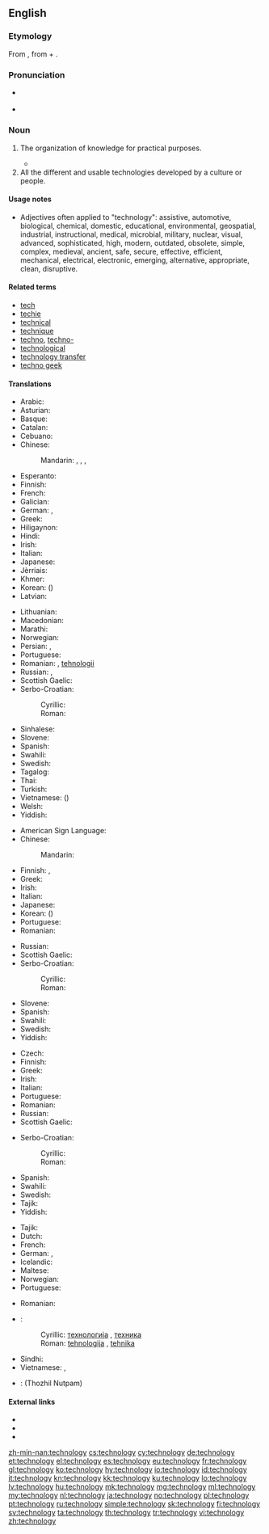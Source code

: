 ==English==

===Etymology===
From {{etyl|grc|en}} {{term|τεχνολογία|lang=grc|tr=tekhnologia||systematic treatment (of grammar)}}, from {{term|τέχνη|tr=tekhne|lang=grc||art}} + {{term|-λογία|lang=grc}}.

===Pronunciation===
* {{a|RP}} {{IPA|/tɛkˈnɒlədʒi/|lang=en}}
* {{a|GenAm}} {{IPA|/tɛkˈnɑlədʒi/|lang=en}}

===Noun===
{{en-noun|~|technologies}}
{{wikipedia}}

# {{context|uncountable|lang=en}} The organization of knowledge for practical purposes.
#* {{quote-magazine|date=2013-06-21|author=[http://guardian.co.uk/profile/chico-harlan/ Chico Harlan]
|volume=189|issue=2|page=30|magazine={{w|The Guardian Weekly}}
|title=[http://www.guardian.co.uk/world/2013/jun/18/japan-solar-energy-fukushima-nuclear-renewable-abe Japan pockets the subsidy &hellip;]
|passage=Across Japan, '''technology''' companies and private investors are racing to install devices that until recently they had little interest in: solar panels. Massive solar parks are popping up as part of a rapid build-up that one developer likened to an "explosion."}}
# All the different and usable technologies developed by a culture or people.

====Usage notes====
* Adjectives often applied to "technology": <!-- by area of application -->assistive, automotive, biological, chemical, domestic, educational, environmental, geospatial, industrial, instructional, medical, microbial, military, nuclear, visual, <!-- other -->advanced, sophisticated, high, modern, outdated, obsolete, simple, complex, medieval, ancient, safe, secure, effective, efficient, mechanical, electrical, electronic, emerging, alternative, appropriate, clean, disruptive.

====Related terms====
* [[tech]]
* [[techie]]
* [[technical]]
* [[technique]]
* [[techno]], [[techno-]]
* [[technological]]
* [[technology transfer]]
* [[techno geek]]

====Translations====
{{trans-top|the study of or a collection of techniques}}
* Arabic: {{t|ar|تكنولوجيا|f|tr=tiknuluujiya|sc=Arab}}
* Asturian: {{t|ast|teunoloxía|f}}
* Basque: {{t|eu|teknologia}}
* Catalan: {{t|ca|tecnologia|f}}
* Cebuano: {{t|ceb|teknolohiya}}
* Chinese:
*: Mandarin: {{t+|cmn|技術|sc=Hani}}, {{t+|cmn|技术|tr=jìshù|sc=Hani}}, {{t|cmn|工藝|sc=Hani}}, {{t+|cmn|工艺|tr=gōngyì|sc=Hani}}
* Esperanto: {{t|eo|teknologio}}
* Finnish: {{t+|fi|teknologia}}
* French: {{t+|fr|technologie|f}}
* Galician: {{t+|gl|tecnoloxía|f}}
* German: {{t+|de|Technologie|f}}, {{t+|de|Technik|f}}
* Greek: {{t+|el|τεχνολογία|f|tr=technología}}
* Hiligaynon: {{t|hil|teknolohiya}}
* Hindi: {{t|hi|टैकनोलजी|tr=ṭaiknōlajī|sc=Deva}}
* Irish: {{t|ga|teicneolaíocht|f}}
* Italian: {{t+|it|tecnologia|f}}
* Japanese: {{t+|ja|技術|tr=ぎじゅつ, gijutsu|sc=Jpan}}
* Jèrriais: {{t|roa-jer|technologie|f}}
* Khmer: {{t|km|បច្ចេកវិទ្យា|tr=paccheeka’ vityie|sc=Khmr}}
* Korean: {{t+|ko|기술|tr=GiSul|sc=Kore}} ({{t+|ko|技術|sc=Kore}})
* Latvian: {{t|lv|tehnoloģija|f}}
{{trans-mid}}
* Lithuanian: {{t+|lt|technologija|f}}
* Macedonian: {{t|mk|технологија|f|tr=tehnologiJa|sc=Cyrl}}
* Marathi: {{t|mr|तंत्रज्ञान|n|tr=tantra-dnyan|sc=Deva}}
* Norwegian: {{t|no|teknologi|f}}
* Persian: {{t+|fa|فناوری|tr=fannâvari|sc=fa-Arab}}, {{t+|fa|تکنولوژی|tr=teknoloži|sc=fa-Arab}}
* Portuguese: {{t+|pt|tecnologia|f}}
* Romanian: {{t|ro|tehnologie|f}}, [[tehnologie|tehnologii]] {{g|f-p}}
* Russian: {{t+|ru|технология|f|tr=texnológija}}, {{t+|ru|те́хника|f}}
* Scottish Gaelic: {{t|gd|teicneolas|m}}
* Serbo-Croatian:
*: Cyrillic: {{t|sh|технологија|f}}
*: Roman: {{t|sh|tehnologija|f}}
* Sinhalese: {{t|si|තාක්‍ෂණය|sc=Sinh}}
* Slovene: {{t|sl|tehnologija|f}}
* Spanish: {{t+|es|tecnología|f}}
* Swahili: {{t+|sw|teknologia}}
* Swedish: {{t+|sv|teknologi|c}}
* Tagalog: {{t|tl|teknolohiya}}
* Thai: {{t|th|เทคโนโลยี|tr=téknohlohyee|sc=Thai}}
* Turkish: {{t+|tr|teknoloji}}
* Vietnamese: {{t+|vi|kỹ thuật}} ({{t|vi|技術}})
* Welsh: {{t+|cy|technoleg}}
* Yiddish: {{t|yi|טעכנאָלאָגיע|f|tr=tekhnologye|sc=Hebr}}
{{trans-bottom}}

{{trans-top|a particular technological concept}}
* American Sign Language: {{t|ase|Open8@NearUlnarHand-PalmAcross-OpenB@CenterChesthigh-PalmBack Contact Open8@UlnarHand-PalmAcross-OpenB@CenterChesthigh-PalmBack}}
* Chinese:
*: Mandarin: {{t+|cmn|科技|sc=Hani}}
* Finnish: {{t+|fi|teknologia}}, {{t+|fi|menetelmä}}
* Greek: {{t+|el|τεχνολογία|f|tr=technología}}
* Irish: {{t|ga|teicneolaíocht|f}}
* Italian: {{t+|it|tecnologia|f}}
* Japanese: {{t+|ja|技術|tr=ぎじゅつ, gijutsu|sc=Jpan}}
* Korean: {{t+|ko|과학기술|tr=GwaHakGiSul|sc=Kore}} ({{t|ko|科學技術|sc=Kore}})
* Portuguese: {{t+|pt|tecnologia|f}}
* Romanian: {{t|ro|tehnologie|f}}
{{trans-mid}}
* Russian: {{t+|ru|технология|f|tr=texnológija}}
* Scottish Gaelic: {{t|gd|teicneolas|m}}
* Serbo-Croatian:
*: Cyrillic: {{t|sh|технологија|f}}
*: Roman: {{t|sh|tehnologija|f}}
* Slovene: {{t|sl|tehnologija|f}}
* Spanish: {{t+|es|tecnología|f}}
* Swahili: {{t+|sw|teknologia}}
* Swedish: {{t+|sv|teknologi|c}}
* Yiddish: {{t|yi|טעכניק|f|tr=tekhnik|sc=Hebr}}
{{trans-bottom}}

{{trans-top|body of tools}}
* Czech: {{t+|cs|technika|f}}
* Finnish: {{t+|fi|teknologia}}
* Greek: {{t+|el|τεχνολογία|f|tr=technología}}
* Irish: {{t|ga|teicneolaíocht|f}}
* Italian: {{t+|it|tecnologia|f}}
* Portuguese: {{t+|pt|tecnologia|f}}
* Romanian: {{t|ro|tehnologie|f}}
* Russian: {{t+|ru|те́хника|f}}
* Scottish Gaelic: {{t|gd|teicneolas|m}}
{{trans-mid}}
* Serbo-Croatian:
*: Cyrillic: {{t|sh|технологија|f}}
*: Roman: {{t|sh|tehnologija|f}}
* Spanish: {{t+|es|tecnología|f}}
* Swahili: {{t+|sw|teknologia}}
* Swedish: {{t+|sv|teknologi|c}}
* Tajik: {{t|tg|технолоҷӣ|sc=Cyrl}}
* Yiddish: {{t|yi|טעכנאָלאָגיע|f|tr=tekhnologye|sc=Hebr}}
{{trans-bottom}}

{{checktrans-top}}
* Tajik: {{t-check|tg|технолоҷӣ}}
* Dutch: {{t-check|nl|technologie}}
* French: {{t-check|fr|technologie|f}}
* German: {{t-check|de|Technologie}}, {{t-check|de|Technik}}
* Icelandic: {{t-check|is|tæknifræði|f}}
* Maltese: {{t-check|mt|teknoloġija}}
* Norwegian: {{t-check|no|teknologi}}
* Portuguese: {{t-check|pt|tecnologia|f}}
{{trans-mid}}
* Romanian: {{t-check|ro|tehnologie}}
* {{ttbc|sh}}:
*: Cyrillic: [[технологија]] {{g|f}}, [[техника]] {{g|f}}
*: Roman: [[tehnologija]] {{g|f}}, [[tehnika]] {{g|f}}
* Sindhi: {{t+check|sd|ٽيڪنيڀياس|alt=ٽيڪِنِيڀِياسُ}}
* Vietnamese: {{t-check|vi|công nghệ}}, {{t-check|vi|kỹ thuật}}
* {{ttbc|ta}}: (Thozhil Nutpam)
{{trans-bottom}}

====External links====
* {{R:Webster 1913}}
* {{R:Century 1911}}
* {{R:OneLook}}

[[zh-min-nan:technology]]
[[cs:technology]]
[[cy:technology]]
[[de:technology]]
[[et:technology]]
[[el:technology]]
[[es:technology]]
[[eu:technology]]
[[fr:technology]]
[[gl:technology]]
[[ko:technology]]
[[hy:technology]]
[[io:technology]]
[[id:technology]]
[[it:technology]]
[[kn:technology]]
[[kk:technology]]
[[ku:technology]]
[[lo:technology]]
[[lv:technology]]
[[hu:technology]]
[[mk:technology]]
[[mg:technology]]
[[ml:technology]]
[[my:technology]]
[[nl:technology]]
[[ja:technology]]
[[no:technology]]
[[pl:technology]]
[[pt:technology]]
[[ru:technology]]
[[simple:technology]]
[[sk:technology]]
[[fi:technology]]
[[sv:technology]]
[[ta:technology]]
[[th:technology]]
[[tr:technology]]
[[vi:technology]]
[[zh:technology]]